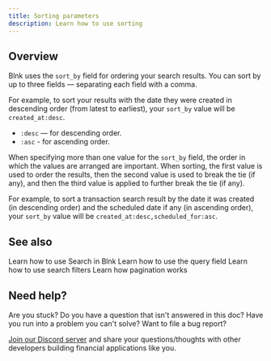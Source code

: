 ```yaml
---
title: Sorting parameters
description: Learn how to use sorting
---
```


## Overview

Blnk uses the `sort_by` field for ordering your search results. You can sort by up to three fields — separating each field with a comma.

For example, to sort your results with the date they were created in descending order (from latest to earliest), your `sort_by` value will be `created_at:desc`.

- `:desc` — for descending order.
- `:asc` - for ascending order.

When specifying more than one value for the `sort_by` field, the order in which the values are arranged are important. When sorting, the first value is used to order the results, then the second value is used to break the tie (if any), and then the third value is applied to further break the tie (if any). 

For example, to sort a transaction search result by the date it was created (in descending order) and the scheduled date if any (in ascending order), your `sort_by` value will be `created_at:desc,scheduled_for:asc`.

## See also

<CardGroup>
    <Card title="Get started with Search" href="overview" icon="book-open-cover">
        Learn how to use Search in Blnk
    </Card>
    <Card title="Query parameters" href="query-parameters" icon="book-open-cover">
        Learn how to use the query field
    </Card>
    <Card title="Sorting parameters" href="filtering-parameters" icon="book-open-cover">
        Learn how to use search filters
    </Card>
    <Card title="Pagination parameters" href="pagination-parameters" icon="book-open-cover">
        Learn how pagination works
    </Card>
</CardGroup>

## Need help?

Are you stuck? Do you have a question that isn't answered in this doc? Have you run into a problem you can't solve? Want to file a bug report?

[Join our Discord server](https://discord.gg/7WNv94zPpx) and share your questions/thoughts with other developers building financial applications like you.